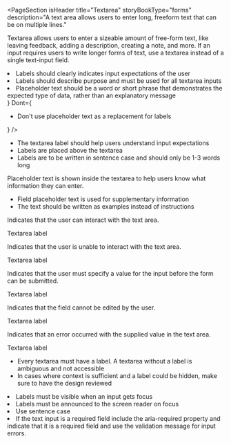 
<PageSection
  isHeader
  title="Textarea"
  storyBookType="forms"
  description="A text area allows users to enter long, freeform text that can be on multiple lines."
></PageSection>

<PageSection title="Usage">
  <p>
    Textarea allows users to enter a sizeable amount of free-form text, like leaving feedback,
    adding a description, creating a note, and more. If an input requires users to write longer
    forms of text, use a textarea instead of a single text-input field.
  </p>
</PageSection>

<PageSection title="Best practices">
  <BestPractices
    Do={
      <ul>
        <li>Labels should clearly indicates input expectations of the user</li>
        <li>Labels should describe purpose and must be used for all textarea inputs</li>
        <li>
          Placeholder text should be a word or short phrase that demonstrates the expected type of
          data, rather than an explanatory message
        </li>
      </ul>
    }
    Dont={
      <ul>
        <li>Don't use placeholder text as a replacement for labels</li>
      </ul>
    }
  />
</PageSection>

<PageSection title="Content guidelines">
  <PageSection subSectionLevel={1} title="Labels">
    <ul>
      <li>The textarea label should help users understand input expectations</li>
      <li>Labels are placed above the textarea</li>
      <li>Labels are to be written in sentence case and should only be 1-3 words long</li>
    </ul>
  </PageSection>
  <PageSection subSectionLevel={1} title="Placeholder text">
    <p>
      Placeholder text is shown inside the textarea to help users know what information they can
      enter.
    </p>
    <ul>
      <li>Field placeholder text is used for supplementary information</li>
      <li>The text should be written as examples instead of instructions</li>
    </ul>
  </PageSection>
</PageSection>

<PageSection title="State">
  <PageSection subSectionLevel={1} title="Default">
    <p>Indicates that the user can interact with the text area.</p>
    <Canvas>
      <PharosTextarea>
        <span slot="label">Textarea label</span>
      </PharosTextarea>
    </Canvas>
  </PageSection>
  <PageSection subSectionLevel={1} title="Disabled">
    <p>Indicates that the user is unable to interact with the text area.</p>
    <Canvas>
      <PharosTextarea disabled>
        <span slot="label">Textarea label</span>
      </PharosTextarea>
    </Canvas>
  </PageSection>
  <PageSection subSectionLevel={1} title="Required">
    <p>
      Indicates that the user must specify a value for the input before the form can be submitted.
    </p>
    <Canvas>
      <PharosTextarea required>
        <span slot="label">Textarea label</span>
      </PharosTextarea>
    </Canvas>
  </PageSection>
  <PageSection subSectionLevel={1} title="Read-only">
    <p>Indicates that the field cannot be edited by the user.</p>
    <Canvas>
      <PharosTextarea readonly>
        <span slot="label">Textarea label</span>
      </PharosTextarea>
    </Canvas>
  </PageSection>
  <PageSection subSectionLevel={1} title="Error">
    <p>Indicates that an error occurred with the supplied value in the text area.</p>
    <Canvas>
      <PharosTextarea required invalidated message="This field is required">
        <span slot="label">Textarea label</span>
      </PharosTextarea>
    </Canvas>
  </PageSection>
</PageSection>

<PageSection title="Accessibility">
  <ul>
    <li>
      Every textarea must have a label. A textarea without a label is ambiguous and not accessible
    </li>
    <li>
      In cases where context is sufficient and a label could be hidden, make sure to have the design
      reviewed
    </li>
  </ul>
  <PageSection subSectionLevel={1} title="Accessibility best practices for labels">
    <li>Labels must be visible when an input gets focus</li>
    <li>Labels must be announced to the screen reader on focus</li>
    <li>Use sentence case</li>
    <li>
      If the text input is a required field include the aria-required property and indicate that it
      is a required field and use the validation message for input errors.
    </li>
  </PageSection>
</PageSection>
